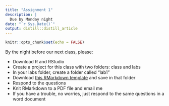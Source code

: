 ```yaml
---
title: "Assignment 1"
description: |
  Due by Monday night
date: "`r Sys.Date()`"
output: distill::distill_article
---
```


```r
knitr::opts_chunk$set(echo = FALSE)
```

By the night before our next class, please: 

- Download R and RStudio 
- Create a project for this class with two folders: class and labs
- In your labs folder, create a folder called "lab1" 
- Download [this RMarkdown template]() and save in that folder
- Respond to the questions
- Knit RMarkdown to a PDF file and email me
- If you have a trouble, no worries, just respond to the same questions in a word document






